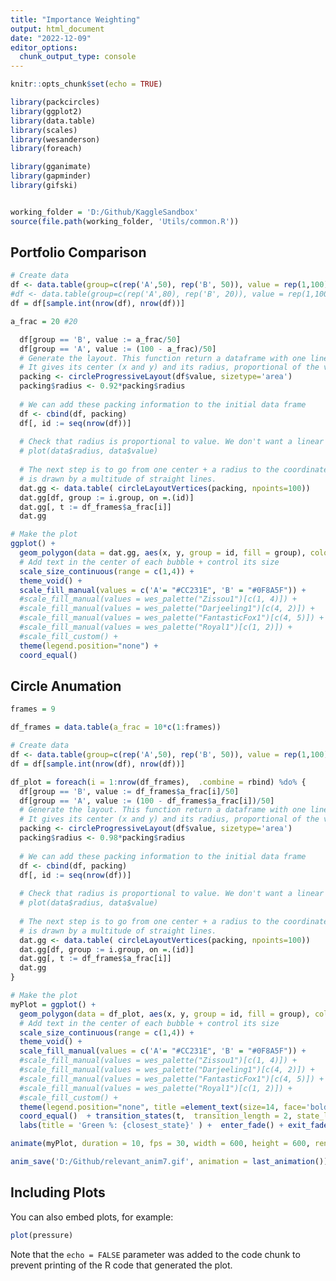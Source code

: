 ---
title: "Importance Weighting"
output: html_document
date: "2022-12-09"
editor_options: 
  chunk_output_type: console
---

```{r setup, include=FALSE}
knitr::opts_chunk$set(echo = TRUE)

library(packcircles)
library(ggplot2)
library(data.table)
library(scales)
library(wesanderson)
library(foreach)

library(gganimate)
library(gapminder)
library(gifski)


working_folder = 'D:/Github/KaggleSandbox'
source(file.path(working_folder, 'Utils/common.R'))

```

## Portfolio Comparison 

```{r portfolio_comparison, echo=FALSE}
# Create data
df <- data.table(group=c(rep('A',50), rep('B', 50)), value = rep(1,100))
#df <- data.table(group=c(rep('A',80), rep('B', 20)), value = rep(1,100)) 
df = df[sample.int(nrow(df), nrow(df))]

a_frac = 20 #20

  df[group == 'B', value := a_frac/50]
  df[group == 'A', value := (100 - a_frac)/50]
  # Generate the layout. This function return a dataframe with one line per bubble. 
  # It gives its center (x and y) and its radius, proportional of the value
  packing <- circleProgressiveLayout(df$value, sizetype='area')
  packing$radius <- 0.92*packing$radius
  
  # We can add these packing information to the initial data frame
  df <- cbind(df, packing)
  df[, id := seq(nrow(df))]
  
  # Check that radius is proportional to value. We don't want a linear relationship, since it is the AREA that must be proportionnal to the value
  # plot(data$radius, data$value)
  
  # The next step is to go from one center + a radius to the coordinates of a circle that
  # is drawn by a multitude of straight lines.
  dat.gg <- data.table( circleLayoutVertices(packing, npoints=100))
  dat.gg[df, group := i.group, on =.(id)]
  dat.gg[, t := df_frames$a_frac[i]]
  dat.gg

# Make the plot
ggplot() + 
  geom_polygon(data = dat.gg, aes(x, y, group = id, fill = group), colour = "black", alpha = 1.0) +
  # Add text in the center of each bubble + control its size
  scale_size_continuous(range = c(1,4)) +
  theme_void() +
  scale_fill_manual(values = c('A'= "#CC231E", 'B' = "#0F8A5F")) + 
  #scale_fill_manual(values = wes_palette("Zissou1")[c(1, 4)]) +
  #scale_fill_manual(values = wes_palette("Darjeeling1")[c(4, 2)]) +
  #scale_fill_manual(values = wes_palette("FantasticFox1")[c(4, 5)]) +
  #scale_fill_manual(values = wes_palette("Royal1")[c(1, 2)]) +
  #scale_fill_custom() +
  theme(legend.position="none") +
  coord_equal() 
```

## Circle Anumation

```{r circle_animation}
frames = 9

df_frames = data.table(a_frac = 10*c(1:frames))

# Create data
df <- data.table(group=c(rep('A',50), rep('B', 50)), value = rep(1,100)) 
df = df[sample.int(nrow(df), nrow(df))]

df_plot = foreach(i = 1:nrow(df_frames),  .combine = rbind) %do% {
  df[group == 'B', value := df_frames$a_frac[i]/50]
  df[group == 'A', value := (100 - df_frames$a_frac[i])/50]
  # Generate the layout. This function return a dataframe with one line per bubble. 
  # It gives its center (x and y) and its radius, proportional of the value
  packing <- circleProgressiveLayout(df$value, sizetype='area')
  packing$radius <- 0.98*packing$radius
  
  # We can add these packing information to the initial data frame
  df <- cbind(df, packing)
  df[, id := seq(nrow(df))]
  
  # Check that radius is proportional to value. We don't want a linear relationship, since it is the AREA that must be proportionnal to the value
  # plot(data$radius, data$value)
  
  # The next step is to go from one center + a radius to the coordinates of a circle that
  # is drawn by a multitude of straight lines.
  dat.gg <- data.table( circleLayoutVertices(packing, npoints=100))
  dat.gg[df, group := i.group, on =.(id)]
  dat.gg[, t := df_frames$a_frac[i]]
  dat.gg
}

# Make the plot
myPlot = ggplot() + 
  geom_polygon(data = df_plot, aes(x, y, group = id, fill = group), colour = "black", alpha = 1.0) +
  # Add text in the center of each bubble + control its size
  scale_size_continuous(range = c(1,4)) +
  theme_void() +
  scale_fill_manual(values = c('A'= "#CC231E", 'B' = "#0F8A5F")) + 
  #scale_fill_manual(values = wes_palette("Zissou1")[c(1, 4)]) +
  #scale_fill_manual(values = wes_palette("Darjeeling1")[c(4, 2)]) +
  #scale_fill_manual(values = wes_palette("FantasticFox1")[c(4, 5)]) +
  #scale_fill_manual(values = wes_palette("Royal1")[c(1, 2)]) +
  #scale_fill_custom() +
  theme(legend.position="none", title =element_text(size=14, face='bold')) +
  coord_equal()  + transition_states(t,  transition_length = 2, state_length = 2) + 
  labs(title = 'Green %: {closest_state}' ) +  enter_fade() + exit_fade() 

animate(myPlot, duration = 10, fps = 30, width = 600, height = 600, renderer = gifski_renderer())

anim_save('D:/Github/relevant_anim7.gif', animation = last_animation())

```

## Including Plots

You can also embed plots, for example:

```{r pressure, echo=FALSE}
plot(pressure)
```

Note that the `echo = FALSE` parameter was added to the code chunk to prevent printing of the R code that generated the plot.
